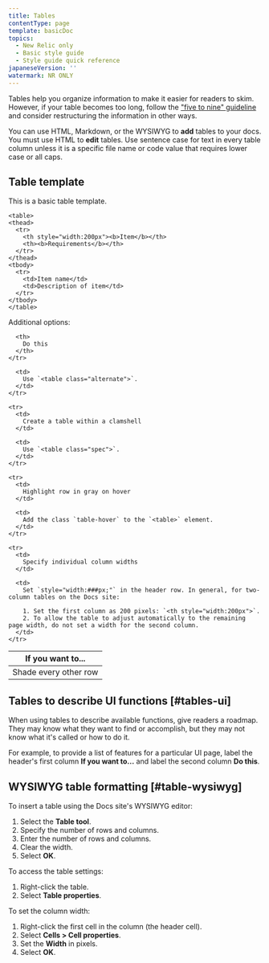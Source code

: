 ```yaml
---
title: Tables
contentType: page
template: basicDoc
topics:
  - New Relic only
  - Basic style guide
  - Style guide quick reference
japaneseVersion: ''
watermark: NR ONLY
---
```


Tables help you organize information to make it easier for readers to skim. However, if your table becomes too long, follow the ["five to nine" guideline](/docs/new-relic-only/basic-style-guide/basic-style-guide/writing-document#organization) and consider restructuring the information in other ways.

You can use HTML, Markdown, or the WYSIWYG to **add** tables to your docs. You must use HTML to **edit** tables. Use sentence case for text in every table column unless it is a specific file name or code value that requires lower case or all caps.

## Table template

This is a basic table template.

```
<table>
<thead>
  <tr>
    <th style="width:200px"><b>Item</b></th>
    <th><b>Requirements</b></th>
  </tr>
</thead>
<tbody>
  <tr>
    <td>Item name</td>
    <td>Description of item</td>
  </tr>
</tbody>
</table>
```

Additional options:

<Table>
  <thead>
    <tr>
      <th style={{ width: "200px" }}>
        If you want to...
      </th>

      <th>
        Do this
      </th>
    </tr>
  </thead>

  <tbody>
    <tr>
      <td>
        Shade every other row
      </td>

      <td>
        Use `<table class="alternate">`.
      </td>
    </tr>

    <tr>
      <td>
        Create a table within a clamshell
      </td>

      <td>
        Use `<table class="spec">`.
      </td>
    </tr>

    <tr>
      <td>
        Highlight row in gray on hover
      </td>

      <td>
        Add the class `table-hover` to the `<table>` element.
      </td>
    </tr>

    <tr>
      <td>
        Specify individual column widths
      </td>

      <td>
        Set `style="width:###px;"` in the header row. In general, for two-column tables on the Docs site:

        1. Set the first column as 200 pixels: `<th style="width:200px">`.
        2. To allow the table to adjust automatically to the remaining page width, do not set a width for the second column.
      </td>
    </tr>
  </tbody>
</Table>

## Tables to describe UI functions [#tables-ui]

When using tables to describe available functions, give readers a roadmap. They may know what they want to find or accomplish, but they may not know what it's called or how to do it.

For example, to provide a list of features for a particular UI page, label the header's first column **If you want to...** and label the second column **Do this**.

## WYSIWYG table formatting [#table-wysiwyg]

To insert a table using the Docs site's WYSIWYG editor:

1. Select the **Table tool**.
2. Specify the number of rows and columns.
3. Enter the number of rows and columns.
4. Clear the width.
5. Select **OK**.

To access the table settings:

1. Right-click the table.
2. Select **Table properties**.

To set the column width:

1. Right-click the first cell in the column (the header cell).
2. Select **Cells > Cell properties**.
3. Set the **Width** in pixels.
4. Select **OK**.
